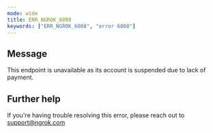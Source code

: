 ```yaml
---
mode: wide
title: ERR_NGROK_6008
keywords: ["ERR_NGROK_6008", "error 6008"]
---
```


## Message

This endpoint is unavailable as its account is suspended due to lack of payment.

## Further help

If you're having trouble resolving this error, please reach out to [support@ngrok.com](mailto:support@ngrok.com?subject=Help%20with%20ERR_NGROK_6008)
